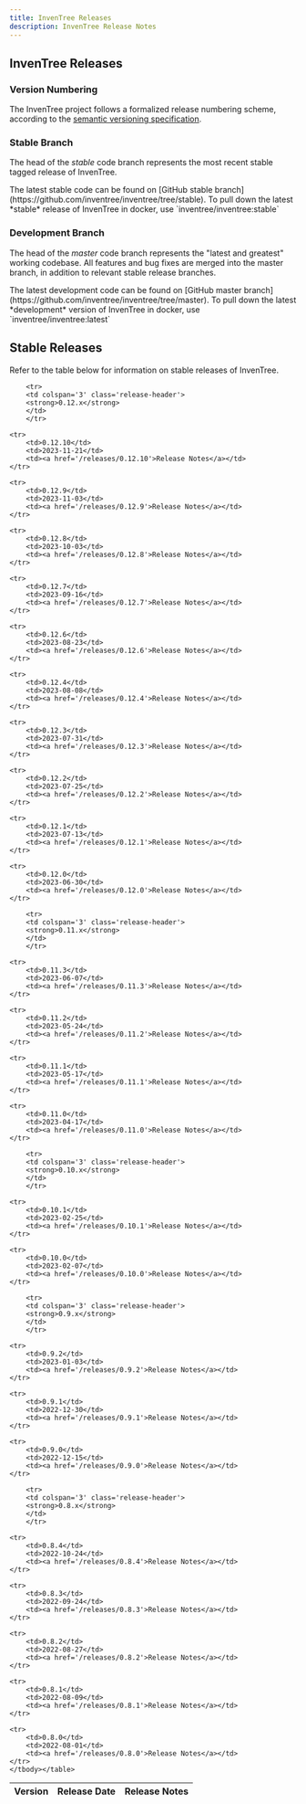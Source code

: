 ```yaml
---
title: InvenTree Releases
description: InvenTree Release Notes
---
```



## InvenTree Releases

### Version Numbering

The InvenTree project follows a formalized release numbering scheme, according to the [semantic versioning specification](https://semver.org/).

### Stable Branch

The head of the *stable* code branch represents the most recent stable tagged release of InvenTree.

<Admonition type='info' title='Stable Code'>
    The latest stable code can be found on [GitHub stable branch](https://github.com/inventree/inventree/tree/stable).
</Admonition>

<Admonition type='tip' title='Stable Docker'>
    To pull down the latest *stable* release of InvenTree in docker, use `inventree/inventree:stable`
</Admonition>

### Development Branch

The head of the *master* code branch represents the "latest and greatest" working codebase. All features and bug fixes are merged into the master branch, in addition to relevant stable release branches.

<Admonition type='info' title='Development Code'>
The latest development code can be found on [GitHub master branch](https://github.com/inventree/inventree/tree/master).
</Admonition>

<Admonition type='tip' title='Development Docker'>
To pull down the latest *development* version of InvenTree in docker, use `inventree/inventree:latest`
</Admonition>

## Stable Releases

Refer to the table below for information on stable releases of InvenTree.

<table id='releases'>
<thead>
<tr>
<th>Version</th>
<th>Release Date</th>
<th>Release Notes</th>
</tr>
</thead>
<tbody>

        <tr>
        <td colspan='3' class='release-header'>
        <strong>0.12.x</strong>
        </td>
        </tr>

    <tr>
        <td>0.12.10</td>
        <td>2023-11-21</td>
        <td><a href='/releases/0.12.10'>Release Notes</a></td>
    </tr>

    <tr>
        <td>0.12.9</td>
        <td>2023-11-03</td>
        <td><a href='/releases/0.12.9'>Release Notes</a></td>
    </tr>

    <tr>
        <td>0.12.8</td>
        <td>2023-10-03</td>
        <td><a href='/releases/0.12.8'>Release Notes</a></td>
    </tr>

    <tr>
        <td>0.12.7</td>
        <td>2023-09-16</td>
        <td><a href='/releases/0.12.7'>Release Notes</a></td>
    </tr>

    <tr>
        <td>0.12.6</td>
        <td>2023-08-23</td>
        <td><a href='/releases/0.12.6'>Release Notes</a></td>
    </tr>

    <tr>
        <td>0.12.4</td>
        <td>2023-08-08</td>
        <td><a href='/releases/0.12.4'>Release Notes</a></td>
    </tr>

    <tr>
        <td>0.12.3</td>
        <td>2023-07-31</td>
        <td><a href='/releases/0.12.3'>Release Notes</a></td>
    </tr>

    <tr>
        <td>0.12.2</td>
        <td>2023-07-25</td>
        <td><a href='/releases/0.12.2'>Release Notes</a></td>
    </tr>

    <tr>
        <td>0.12.1</td>
        <td>2023-07-13</td>
        <td><a href='/releases/0.12.1'>Release Notes</a></td>
    </tr>

    <tr>
        <td>0.12.0</td>
        <td>2023-06-30</td>
        <td><a href='/releases/0.12.0'>Release Notes</a></td>
    </tr>

        <tr>
        <td colspan='3' class='release-header'>
        <strong>0.11.x</strong>
        </td>
        </tr>

    <tr>
        <td>0.11.3</td>
        <td>2023-06-07</td>
        <td><a href='/releases/0.11.3'>Release Notes</a></td>
    </tr>

    <tr>
        <td>0.11.2</td>
        <td>2023-05-24</td>
        <td><a href='/releases/0.11.2'>Release Notes</a></td>
    </tr>

    <tr>
        <td>0.11.1</td>
        <td>2023-05-17</td>
        <td><a href='/releases/0.11.1'>Release Notes</a></td>
    </tr>

    <tr>
        <td>0.11.0</td>
        <td>2023-04-17</td>
        <td><a href='/releases/0.11.0'>Release Notes</a></td>
    </tr>

        <tr>
        <td colspan='3' class='release-header'>
        <strong>0.10.x</strong>
        </td>
        </tr>

    <tr>
        <td>0.10.1</td>
        <td>2023-02-25</td>
        <td><a href='/releases/0.10.1'>Release Notes</a></td>
    </tr>

    <tr>
        <td>0.10.0</td>
        <td>2023-02-07</td>
        <td><a href='/releases/0.10.0'>Release Notes</a></td>
    </tr>

        <tr>
        <td colspan='3' class='release-header'>
        <strong>0.9.x</strong>
        </td>
        </tr>

    <tr>
        <td>0.9.2</td>
        <td>2023-01-03</td>
        <td><a href='/releases/0.9.2'>Release Notes</a></td>
    </tr>

    <tr>
        <td>0.9.1</td>
        <td>2022-12-30</td>
        <td><a href='/releases/0.9.1'>Release Notes</a></td>
    </tr>

    <tr>
        <td>0.9.0</td>
        <td>2022-12-15</td>
        <td><a href='/releases/0.9.0'>Release Notes</a></td>
    </tr>

        <tr>
        <td colspan='3' class='release-header'>
        <strong>0.8.x</strong>
        </td>
        </tr>

    <tr>
        <td>0.8.4</td>
        <td>2022-10-24</td>
        <td><a href='/releases/0.8.4'>Release Notes</a></td>
    </tr>

    <tr>
        <td>0.8.3</td>
        <td>2022-09-24</td>
        <td><a href='/releases/0.8.3'>Release Notes</a></td>
    </tr>

    <tr>
        <td>0.8.2</td>
        <td>2022-08-27</td>
        <td><a href='/releases/0.8.2'>Release Notes</a></td>
    </tr>

    <tr>
        <td>0.8.1</td>
        <td>2022-08-09</td>
        <td><a href='/releases/0.8.1'>Release Notes</a></td>
    </tr>

    <tr>
        <td>0.8.0</td>
        <td>2022-08-01</td>
        <td><a href='/releases/0.8.0'>Release Notes</a></td>
    </tr>
    </tbody></table>